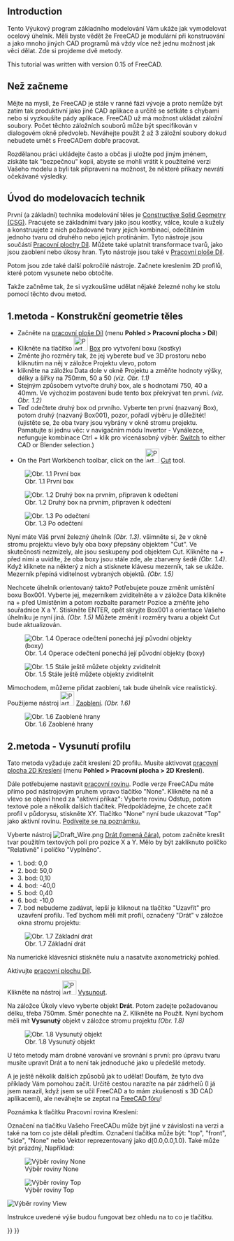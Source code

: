 <languages/>
{{TutorialInfo/cs
|Topic= Introduction to modelling
|Level= Beginner
|Time= 15 minutes
|Author=
|FCVersion=
|Files=
}}

<div lang="en" dir="ltr" class="mw-content-ltr">
== Introduction ==
</div> 

<div class="mw-translate-fuzzy">
Tento Výukový program základního modelování Vám ukáže jak vymodelovat ocelový úhelník. Měli byste vědět že FreeCAD je modulární při konstruování a jako mnoho jiných CAD programů má vždy více než jednu možnost jak věci dělat. Zde si projdeme dvě metody.
</div>

<div lang="en" dir="ltr" class="mw-content-ltr">
This tutorial was written with version 0.15 of FreeCAD.
</div>

== Než začneme ==

Mějte na mysli, že FreeCAD je stále v ranné fázi vývoje a proto nemůže být zatím tak produktivní jako jiné CAD aplikace a určitě se setkáte s chybami nebo si vyzkoušíte pády aplikace. FreeCAD už má možnost ukládat záložní soubory. Počet těchto záložních souborů může být specifikován v dialogovém okně předvoleb. Neváhejte použít 2 až 3 záložní soubory dokud nebudete umět s FreeCADem dobře pracovat.

Rozdělanou práci ukládejte často a občas ji uložte pod jiným jménem, získáte tak "bezpečnou" kopii, abyste se mohli vrátit k použitelné verzi Vašeho modelu a byli tak připraveni na možnost, že některé příkazy nevrátí očekávané výsledky. 

<div class="mw-translate-fuzzy">
== Úvod do modelovacích technik ==

První (a základní) technika modelování těles je [http://en.wikipedia.org/wiki/Constructive_solid_geometry Constructive Solid Geometry (CSG)]. Pracujete se základními tvary jako jsou kostky, válce, koule a kužely a konstruujete z nich požadované tvary jejich kombinací, odečítáním jednoho tvaru od druhého nebo jejich protínáním. Tyto nástroje jsou součástí [[Part Workbench/cs|Pracovní plochy Díl]]. Můžete také uplatnit transformace tvarů, jako jsou zaoblení nebo úkosy hran. Tyto nástroje jsou také v [[Part Workbench/cs|Pracovní ploše Díl]].
</div>

Potom jsou zde také další pokročilé nástroje. Začnete kreslením 2D profilů, které potom vysunete nebo obtočíte.

Takže začněme tak, že si vyzkoušíme udělat nějaké železné nohy ke stolu pomocí těchto dvou metod.

<div class="mw-translate-fuzzy">
== 1.metoda - Konstrukční geometrie těles ==

* Začněte na [[Part Workbench/cs|pracovní ploše Díl]] (menu '''Pohled > Pracovní plocha > Díl''')
* Klikněte na tlačítko [[Image:Part_Box.png|32px]] [[Part_Box/cs|Box]] pro vytvoření boxu (kostky)
* Změnte jho rozměry tak, že jej vyberete buď ve 3D prostoru nebo kliknutím na něj v záložce Projektu vlevo, potom
* klikněte na záložku Data dole v okně Projektu a změňte hodnoty výšky, délky a šířky na 750mm, 50 a 50  ''(viz. Obr. 1.1)''
* Stejným způsobem vytvořte druhý box, ale s hodnotami 750, 40 a 40mm. Ve výchozím postavení bude tento box překrývat ten první. ''(viz. Obr. 1.2)''
* Teď odečtete druhý box od prvního. Vyberte ten první (nazvaný Box), potom druhý (nazvaný Box001), pozor, pořadí výběru je důležitét! (ujistěte se, že oba tvary jsou vybrány v okně stromu projektu. Pamatujte si jednu věc: v navigačním módu Invertor - Vynálezce, nefunguje kombinace Ctrl + klik pro vícenásobný výběr. [[Mouse_Model|Switch]] to either CAD or Blender selection.)
* On the Part Workbench toolbar, click on the [[Image:Part_Cut.png|32px]] [[Part_Cut|Cut]] tool.
</div>

<div class="mw-translate-fuzzy">
[[Image:Tutorial-normand01.jpg|center|frame|Obr. 1.1 První box]]
</div>

<div class="mw-translate-fuzzy">
[[Image:Tutorial-normand02.jpg|center|frame|Obr. 1.2 Druhý box na prvním, připraven k odečtení]]
</div>

[[Image:Tutorial-normand03.jpg|center|frame|Obr. 1.3 Po odečtení]]

<div class="mw-translate-fuzzy">
Nyní máte Váš první železný úhelník ''(Obr. 1.3)''. všimněte si, že v okně stromu projektu vlevo byly oba boxy přepsány objektem "Cut". Ve skutečnosti nezmizely, ale jsou seskupeny pod objektem Cut. Klikněte na + před nimi a uvidíte, že oba boxy jsou stále zde, ale zbarveny šedě ''(Obr. 1.4)''. Když kliknete na některý z nich a stisknete klávesu mezerník, tak se ukáže. Mezerník přepíná viditelnost vybraných objektů. ''(Obr. 1.5)''
</div>

<div class="mw-translate-fuzzy">
Nechcete úhelník orientovaný takto? Potřebujete pouze změnit umístění boxu Box001. Vyberte jej, mezerníkem zviditelněte a v záložce Data klikněte na + před Umístěním a potom rozbalte parametr Pozice a změňte jeho souřadnice X a Y. Stiskněte ENTER, opět skryjte Box001 a orientace Vašeho úhelníku je nyní jiná. ''(Obr. 1.5)'' Můžete změnit i rozměry tvaru a objekt Cut bude aktualizován.
</div>

<div class="mw-translate-fuzzy">
[[Image:Tutorial-normand04.jpg|center|frame|Obr. 1.4 Operace odečtení ponechá její původní objekty (boxy)]]
</div>

<div class="mw-translate-fuzzy">
[[Image:Tutorial-normand05.jpg|center|frame|Obr. 1.5 Stále ještě můžete objekty zviditelnit]]
</div>

<div class="mw-translate-fuzzy">
Mimochodem, můžeme přidat zaoblení, tak bude úhelník více realistický. Použijeme nástroj [[Image:Part_Fillet.png|32px]] [[Part_Fillet/cs|Zaoblení]]. ''(Obr. 1.6)''
</div>

[[Image:Tutorial-normand06.jpg|center|frame|Obr. 1.6 Zaoblené hrany]]

<div class="mw-translate-fuzzy">
== 2.metoda - Vysunutí profilu ==

Tato metoda vyžaduje začít kreslení 2D profilu. Musíte aktivovat [[Draft Workbench/cs|pracovní plocha 2D Kreslení]] (menu '''Pohled > Pracovní plocha > 2D Kreslení''').
</div>

<div class="mw-translate-fuzzy">
Dále potřebujeme nastavit [[Draft_SelectPlane/cs|pracovní rovinu]]. Podle verze FreeCADu máte přímo pod nástrojovým pruhem vpravo tlačítko "None". Klikněte na ně a vlevo se objeví hned za "aktivní příkaz": Vyberte rovinu Odstup, potom textové pole a několik dalších tlačítek. Předpokládejme, že chcete začít profil v půdorysu, stiskněte XY. Tlačítko "None" nyní bude ukazovat "Top" jako aktivní rovinu.
[[#DraftPlaneButton|Podívejte se na poznámku.]]
    
Vyberte nástroj [[Image:Draft_Wire.png]] [[Draft_Wire/cs|Drát (lomená čára)]], potom začněte kreslit tvar použitím textových polí pro pozice X a Y. Mělo by být zakliknuto políčko "Relativně" i políčko "Vyplněno".
</div>

<div class="mw-translate-fuzzy">
* 1. bod: 0,0
* 2. bod: 50,0
* 3. bod: 0,10
* 4. bod: -40,0
* 5. bod: 0,40
* 6. bod: -10,0
* 7. bod nebudeme zadávat, lepší je kliknout na tlačítko "Uzavřít" pro uzavření profilu. Teď bychom měli mít profil, označený "Drát" v záložce okna stromu projektu:
</div>

<div class="mw-translate-fuzzy">
[[Image:Tutorial-normand07.jpg|center|frame|Obr. 1.7 Základní drát]]
</div> 

<div class="mw-translate-fuzzy">
Na numerické klávesnici stiskněte nulu a nasatvíte axonometrický pohled.
</div>

<div class="mw-translate-fuzzy">
Aktivujte [[Part Workbench/cs|pracovní plochu Díl]].
</div>

<div class="mw-translate-fuzzy">
Klikněte na nástroj [[Image:Part_Extrude.png|32px]] [[Part_Extrude/cs|Vysunout]].
</div>

<div class="mw-translate-fuzzy">
Na záložce Úkoly vlevo vyberte objekt '''Drát'''. Potom zadejte požadovanou délku, třeba 750mm. Směr ponechte na Z. Klikněte na Použít. Nyní bychom měli mít '''Vysunutý''' objekt v záložce stromu projektu ''(Obr. 1.8)''
</div>

[[Image:Tutorial-normand08.jpg|center|frame|Obr. 1.8 Vysunutý objekt]]

U této metody mám drobné varování ve srovnání s první: pro úpravu tvaru musíte upravit Drát a to není tak jednoduché jako u předešlé metody.

<div class="mw-translate-fuzzy">
A je ještě několik dalších způsobů jak to udělat! Doufám, že tyto dva příklady Vám pomohou začít. Určitě cestou narazíte na pár zádrhelů (I já jsem narazil, když jsem se učil FreeCAD a to mám zkušenosti s 3D CAD aplikacemi), ale neváhejte se zeptat na [http://forum.freecadweb.org FreeCAD fóru]!
</div>

<div id="DraftPlaneButton">Poznámka k tlačítku Pracovní rovina Kreslení:</div>
Označení na tlačítku Vašeho FreeCADu může být jiné v závislosti na verzi a také na tom co jste dělali předtím. Označení tlačítka může být: "top", "front", "side", "None" nebo Vektor reprezentovaný jako d(0.0,0.0,1.0). Také může být prázdný, Například:

[[Image:DraftPlaneNone.png|left|frame|Výběr roviny None]]

[[Image:DraftPlaneTop.png|left|frame|Výběr roviny Top]]

<div class="mw-translate-fuzzy">
[[Image:DraftPlaneView.png|left|frame|Výběr roviny View]]
{{clear}}
</div>

Instrukce uvedené výše budou fungovat bez ohledu na to co je tlačítku.

{{Part Tools navi{{#translation:}}}}
{{Userdocnavi{{#translation:}}}}
